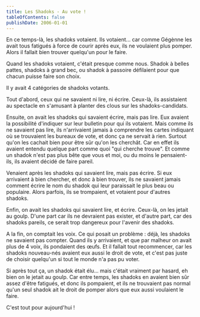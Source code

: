 ```yaml
---
title: Les Shadoks - Au vote !
tableOfContents: false
publishDate: 2006-01-01
---
```



<Composition>
En ce temps-là, les shadoks votaient. Ils votaient... car comme
Gégènne les avait tous fatigués à force de courir après eux, ils ne
voulaient plus pomper. Alors il fallait bien trouver quelqu'un pour
le faire.

Quand les shadoks votaient, c'était presque comme nous. Shadok à
belles pattes, shadoks à grand bec, ou shadok à passoire défilaient
pour que chacun puisse faire son choix.

Il y avait 4 catégories de shadoks votants.

Tout d'abord, ceux qui ne savaient ni lire, ni écrire. Ceux-là, ils
assistaient au spectacle en s'amusant à planter des clous sur les
shadoks-candidats.

Ensuite, on avait les shadoks qui savaient écrire, mais pas lire. Eux
avaient la possibilité d'indiquer sur leur bulletin pour qui ils
votaient. Mais comme ils ne savaient pas lire, ils n'arrivaient jamais
à comprendre les cartes indiquant où se trouvaient les bureaux de
vote, et donc ça ne servait à rien. Surtout qu'on les cachait bien
pour être sûr qu'on les cherchât. Car en effet ils avaient entendu
quelque part comme quoi "qui cherche trouve". Et comme un shadok n'est
pas plus bête que vous et moi, ou du moins le pensaient-ils, ils
avaient décidé de faire pareil.

Venaient après les shadoks qui savaient lire, mais pas écrire. Si eux
arrivaient à bien chercher, et donc à bien trouver, ils ne savaient
jamais comment écrire le nom du shadok qui leur paraissait le plus
beau ou populaire. Alors parfois, ils se trompaient, et votaient pour
d'autres shadoks.

Enfin, on avait les shadoks qui savaient lire, et écrire. Ceux-là, on
les jetait au goulp. D'une part car ils ne devraient pas exister, et
d'autre part, car des shadoks pareils, ce serait trop dangereux pour
l'avenir des shadoks.

A la fin, on comptait les voix. Ce qui posait un problème : déjà, les
shadoks ne savaient pas compter. Quand ils y arrivaient, et que par
malheur on avait plus de 4 voix, ils pondaient des œufs. Et il fallait
tout recommencer, car les shadoks nouveau-nés avaient eux aussi le
droit de vote, et c'est pas juste de choisir quelqu'un si tout le
monde n'a pas pu voter.

Si après tout ça, un shadok était élu... mais c'était vraiment par
hasard, eh bien on le jetait au goulp. Car entre temps, les shadoks en
avaient bien sûr assez d'être fatigués, et donc ils pompaient, et ils
ne trouvaient pas normal qu'un seul shadok ait le droit de pomper
alors que eux aussi voulaient le faire.

C'est tout pour aujourd'hui !
</Composition>

<ByNcDcCc title="Les Shadoks - Au vote !" year="2006" />
